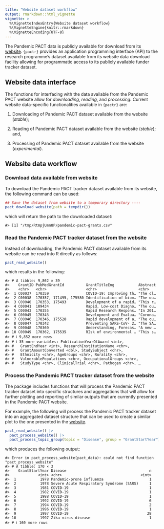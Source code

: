 ```yaml
---
title: "Website dataset workflow"
output: rmarkdown::html_vignette
vignette: >
  %\VignetteIndexEntry{Website dataset workflow}
  %\VignetteEngine{knitr::rmarkdown}
  %\VignetteEncoding{UTF-8}
---
```






The Pandemic PACT data is publicly available for download from its [website](https://www.pandemicpact.org/). `{pactr}` provides an application programming interface (API) to the research programme's dataset available from its website data download facility allowing for programmatic access to its publicly available funder tracker dataset.

## Website data interface

The functions for interfacing with the data available from the Pandemic PACT website allow for *downloading*, *reading*, and *processing*. Current website data-specific functionalities available in `{pactr}` are:

1. Downloading of Pandemic PACT dataset available from the website (*stable*);

2. Reading of Pandemic PACT dataset available from the website (*stable*); and,

3. Processing of Pandemic PACT dataset available from the website (*experimental*).

## Website data workflow



### Download data available from website

To download the Pandemic PACT tracker dataset available from its website, the following command can be used:


```r
## Save the dataset from website to a temporary directory ----
pact_download_website(path = tempdir())
```

which will return the path to the downloaded dataset:


```
#> [1] "/tmp/RtmpjUmn8P/pandemic-pact-grants.csv"
```

### Read the Pandemic PACT tracker dataset from the website

Instead of downloading, the Pandemic PACT dataset available from its website can be read into R directly as follows:


```r
pact_read_website()
```

which results in the following:


```
#> # A tibble: 9,862 × 39
#>    GrantID PubMedGrantId          GrantTitleEng           Abstract
#>    <chr>   <chr>                  <chr>                   <chr>   
#>  1 C00037  170359                 COVID-19: Improving th… "The cl…
#>  2 C00038  170357, 171495, 175580 Identification of biom… "The ou…
#>  3 C00040  170353, 175493         Development of a rapid… "This r…
#>  4 C00041  109434                 Rapid, Low-cost Diagno… "The ou…
#>  5 C00043  170355                 Rapid Research Respons… "In 201…
#>  6 C00045  170343                 Development and Evalua… "Corona…
#>  7 C00046  170346, 175528         Rapid development of a… "The ou…
#>  8 C00047  170342                 Preventing SARS-CoV- 2… "The SA…
#>  9 C00048  170360                 Understanding, Forecas… "A new …
#> 10 C00049  170362, 175535         RIsk of environmental … "This s…
#> # ℹ 9,852 more rows
#> # ℹ 35 more variables: PublicationYearOfAward <int>,
#> #   GrantEndYear <int>, ResearchInstitutionName <chr>,
#> #   GrantAmountConverted <dbl>, StudySubject <chr>,
#> #   Ethnicity <chr>, AgeGroups <chr>, Rurality <chr>,
#> #   VulnerablePopulations <chr>, OccupationalGroups <chr>,
#> #   StudyType <chr>, ClinicalTrial <chr>, Pathogen <chr>, …
```

### Process the Pandemic PACT tracker dataset from the website

The package includes functions that will process the Pandemic PACT tracker dataset into specific structures and aggregations that will allow for further plotting and reporting of similar outputs that are currently presented in the Pandemic PACT website.

For example, the following will process the Pandemic PACT tracker dataset into an aggregated dataset structure that can be used to create a similar plot to the one presented in the [website](https://www.pandemicpact.org/visualise#disease).


```r
pact_read_website() |>
  pact_process_website() |>
  pact_process_topic_group(topic = "Disease", group = "GrantStartYear")
```

which produces the following output:


```
#> Error in pact_process_website(pact_data): could not find function "pact_process_website"
#> # A tibble: 170 × 3
#>    GrantStartYear Disease                                      n
#>             <int> <chr>                                    <int>
#>  1           1978 Pandemic-prone influenza                     1
#>  2           1978 Severe Acute Respiratory Syndrome (SARS)     1
#>  3           1981 COVID-19                                     1
#>  4           1982 COVID-19                                     1
#>  5           1988 COVID-19                                     1
#>  6           1992 COVID-19                                     6
#>  7           1994 COVID-19                                     2
#>  8           1996 COVID-19                                     1
#>  9           1997 COVID-19                                    28
#> 10           1997 Zika virus disease                           1
#> # ℹ 160 more rows
```
